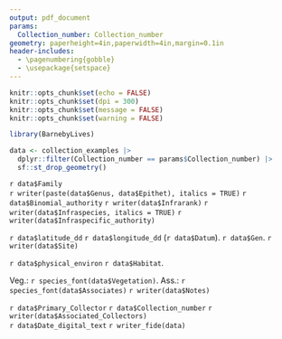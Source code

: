 ```yaml
---
output: pdf_document
params:
  Collection_number: Collection_number
geometry: paperheight=4in,paperwidth=4in,margin=0.1in
header-includes:
  - \pagenumbering{gobble}
  - \usepackage{setspace}
---
```


```r
knitr::opts_chunk$set(echo = FALSE)
knitr::opts_chunk$set(dpi = 300) 
knitr::opts_chunk$set(message = FALSE)
knitr::opts_chunk$set(warning = FALSE)
```

```r
library(BarnebyLives)
```

```r
data <- collection_examples |>
  dplyr::filter(Collection_number == params$Collection_number) |>  
  sf::st_drop_geometry()
```

\begin{center}
\textbf{\LARGE Seeds of Success}
\end{center}
\begingroup
\large
`r data$Family`  
`r writer(paste(data$Genus, data$Epithet), italics = TRUE)` `r data$Binomial_authority` `r writer(data$Infrarank)` `r writer(data$Infraspecies, italics = TRUE)` `r writer(data$Infraspecific_authority)`   
\endgroup
\vspace*{\fill}

\begingroup
\normalsize
`r data$latitude_dd` `r data$longitude_dd` (`r data$Datum`). `r data$Gen`. `r writer(data$Site)`   

`r data$physical_environ` `r data$Habitat`.   

\small Veg.: `r species_font(data$Vegetation)`. Ass.: `r species_font(data$Associates)`
`r writer(data$Notes)`  
\endgroup
\begingroup
\begin{spacing}{0.1}
{\scriptsize `r data$Directions_BL`}
\end{spacing}
\endgroup
 
\vspace*{\fill}
\begingroup
`r data$Primary_Collector` `r data$Collection_number`  `r writer(data$Associated_Collectors)`  
`r data$Date_digital_text` 
`r writer_fide(data)` 
\endgroup

\begin{center}
{\footnotesize Collected under the auspices of the Bureau of Land Management}
\end{center}
